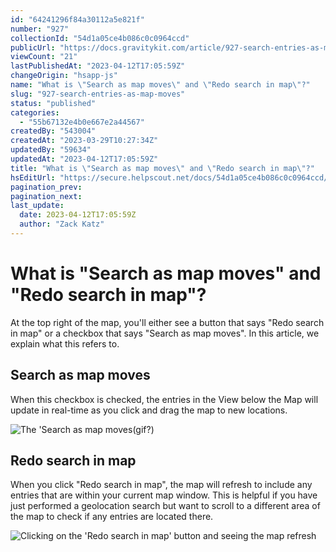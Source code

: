 ```yaml
---
id: "64241296f84a30112a5e821f"
number: "927"
collectionId: "54d1a05ce4b086c0c0964ccd"
publicUrl: "https://docs.gravitykit.com/article/927-search-entries-as-map-moves"
viewCount: "21"
lastPublishedAt: "2023-04-12T17:05:59Z"
changeOrigin: "hsapp-js"
name: "What is \"Search as map moves\" and \"Redo search in map\"?"
slug: "927-search-entries-as-map-moves"
status: "published"
categories: 
  - "55b67132e4b0e667e2a44567"
createdBy: "543004"
createdAt: "2023-03-29T10:27:34Z"
updatedBy: "59634"
updatedAt: "2023-04-12T17:05:59Z"
title: "What is \"Search as map moves\" and \"Redo search in map\"?"
hsEditUrl: "https://secure.helpscout.net/docs/54d1a05ce4b086c0c0964ccd/article/64241296f84a30112a5e821f"
pagination_prev: 
pagination_next: 
last_update:
  date: 2023-04-12T17:05:59Z
  author: "Zack Katz"
---
```


# What is "Search as map moves" and "Redo search in map"?

At the top right of the map, you'll either see a button that says "Redo search in map" or a checkbox that says "Search as map moves". In this article, we explain what this refers to.

## Search as map moves

When this checkbox is checked, the entries in the View below the Map will update in real-time as you click and drag the map to new locations.

![The 'Search as map moves](https://s3.amazonaws.com/helpscout.net/docs/assets/54c58489e4b051242988532c/images/642412fa5b17ef2714cec79b/file-pPV8wLnDHi.png)(gif?)

## Redo search in map

When you click "Redo search in map", the map will refresh to include any entries that are within your current map window. This is helpful if you have just performed a geolocation search but want to scroll to a different area of the map to check if any entries are located there.

![Clicking on the 'Redo search in map' button and seeing the map refresh](https://s3.amazonaws.com/helpscout.net/docs/assets/54c58489e4b051242988532c/images/64241b895d17363e673be0e5/file-7wjsmzHVuM.gif)